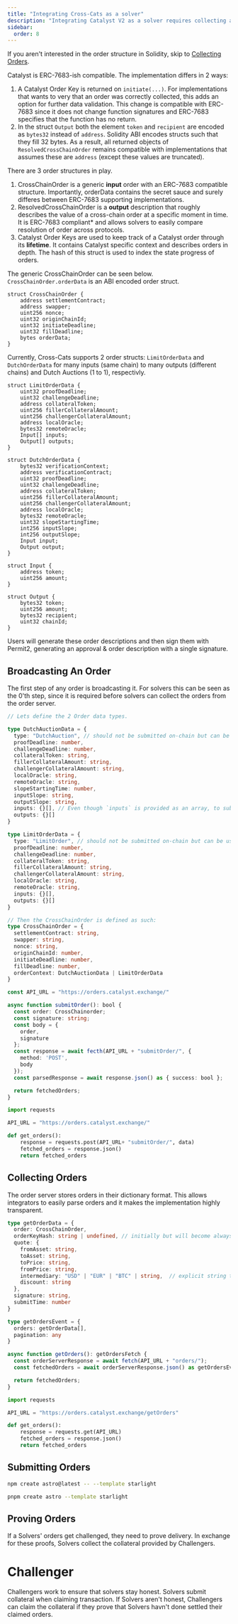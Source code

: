 ```yaml
---
title: "Integrating Cross-Cats as a solver"
description: "Integrating Catalyst V2 as a solver requires collecting available orders from an order server and submitting these on-chain."
sidebar:
  order: 8
---
```



If you aren't interested in the order structure in Solidity, skip to [Collecting Orders](#collecting-orders).

Catalyst is ERC-7683-ish compatible. The implementation differs in 2 ways:

1. A Catalyst Order Key is returned on `initiate(...)`. For implementations that wants to very that an order was correctly collected, this adds an option for further data validation. This change is compatible with ERC-7683 since it does not change function signatures and ERC-7683 specifies that the function has no return.
2. In the struct `Output` both the element `token` and `recipient` are encoded as `bytes32` instead of `address`. Solidity ABI encodes structs such that they fill 32 bytes. As a result, all returned objects of `ResolvedCrossChainOrder` remains compatible with implementations that assumes these are `address` (except these values are truncated).

There are 3 order structures in play.
 1. CrossChainOrder is a generic **input** order with an ERC-7683 compatible structure. Importantly, orderData contains the secret sauce and surely differes between ERC-7683 supporting implementations.
 2. ResolvedCrossChainOrder is a **output** description that roughly describes the value of a cross-chain order at a specific moment in time. It is ERC-7683 compliant* and allows solvers to easily compare resolution of order across protocols.
 3. Catalyst Order Keys are used to keep track of a Catalyst order through its **lifetime**. It contains Catalyst specific context and describes orders in depth. The hash of this struct is used to index the state progress of orders.

The generic CrossChainOrder can be seen below. `CrossChainOrder.orderData` is an ABI encoded order struct.
```solidity
struct CrossChainOrder {
    address settlementContract;
    address swapper;
    uint256 nonce;
    uint32 originChainId;
    uint32 initiateDeadline;
    uint32 fillDeadline;
    bytes orderData;
}
```

Currently, Cross-Cats supports 2 order structs: `LimitOrderData` and `DutchOrderData` for many inputs (same chain) to many outputs (different chains) and Dutch Auctions (1 to 1), respectivly.
```solidity
struct LimitOrderData {
    uint32 proofDeadline;
    uint32 challengeDeadline;
    address collateralToken;
    uint256 fillerCollateralAmount;
    uint256 challengerCollateralAmount;
    address localOracle;
    bytes32 remoteOracle;
    Input[] inputs;
    Output[] outputs;
}

struct DutchOrderData {
    bytes32 verificationContext;
    address verificationContract;
    uint32 proofDeadline;
    uint32 challengeDeadline;
    address collateralToken;
    uint256 fillerCollateralAmount;
    uint256 challengerCollateralAmount;
    address localOracle;
    bytes32 remoteOracle;
    uint32 slopeStartingTime;
    int256 inputSlope;
    int256 outputSlope;
    Input input;
    Output output;
}

struct Input {
    address token;
    uint256 amount;
}

struct Output {
    bytes32 token;
    uint256 amount;
    bytes32 recipient;
    uint32 chainId;
}
```

Users will generate these order descriptions and then sign them with Permit2, generating an approval & order description with a single signature.

## Broadcasting An Order

The first step of any order is broadcasting it. For solvers this can be seen as the 0'th step, since it is required before solvers can collect the orders from the order server.

<Tabs syncKey="lang">
<TabItem label="Typescript">

```typescript
// Lets define the 2 Order data types.

type DutchAuctionData = {
  type: "DutchAuction", // should not be submitted on-chain but can be used to differentiate order types.
  proofDeadline: number,
  challengeDeadline: number,
  collateralToken: string,
  fillerCollateralAmount: string,
  challengerCollateralAmount: string,
  localOracle: string,
  remoteOracle: string,
  slopeStartingTime: number,
  inputSlope: string,
  outputSlope: string,
  inputs: {}[], // Even though `inputs` is provided as an array, to submit on-chain it needs to be provided as a single input named `input`
  outputs: {}[]
}

type LimitOrderData = {
  type: "LimitOrder", // should not be submitted on-chain but can be used to differentiate order types.
  proofDeadline: number,
  challengeDeadline: number,
  collateralToken: string,
  fillerCollateralAmount: string,
  challengerCollateralAmount: string,
  localOracle: string,
  remoteOracle: string,
  inputs: {}[],
  outputs: {}[]
}

// Then the CrossChainOrder is defined as such:
type CrossChainOrder = {
  settlementContract: string,
  swapper: string,
  nonce: string,
  originChainId: number,
  initiateDeadline: number,
  fillDeadline: number,
  orderContext: DutchAuctionData | LimitOrderData
}

const API_URL = "https://orders.catalyst.exchange/"

async function submitOrder(): bool {
  const order: CrossChainorder;
  const signature: string;
  const body = {
    order,
    signature
  };
  const response = await fecth(API_URL + "submitOrder/", {
    method: 'POST',
    body
  });
  const parsedResponse = await response.json() as { success: bool };

  return fetchedOrders;
}
```

</TabItem>
<TabItem label="Python">

```python
import requests

API_URL = "https://orders.catalyst.exchange/"

def get_orders():
    response = requests.post(API_URL+ "submitOrder/", data)
    fetched_orders = response.json()
    return fetched_orders
```

</TabItem>
</Tabs>

## Collecting Orders

The order server stores orders in their dictionary format. This allows integrators to easily parse orders and it makes the implementation highly transparent.

<Tabs syncKey="lang">
<TabItem label="Typescript">

```typescript
type getOrderData = {
  order: CrossChainOrder,
  orderKeyHash: string | undefined, // initially but will become always defined.
  quote: {
    fromAsset: string,
    toAsset: string,
    toPrice: string,
    fromPrice: string,
    intermediary: "USD" | "EUR" | "BTC" | string,  // explicit string types here are examples.
    discount: string
  },
  signature: string,
  submitTime: number
}

type getOrdersEvent = {
  orders: getOrderData[],
  pagination: any
}

async function getOrders(): getOrdersFetch {
  const orderServerResponse = await fetch(API_URL + "orders/");
  const fetchedOrders = await orderServerResponse.json() as getOrdersEvent;

  return fetchedOrders;
}
```

</TabItem>
<TabItem label="Python">

```python
import requests

API_URL = "https://orders.catalyst.exchange/getOrders"

def get_orders():
    response = requests.get(API_URL)
    fetched_orders = response.json()
    return fetched_orders
```

</TabItem>
</Tabs>

## Submitting Orders

<Tabs syncKey="lang">
<TabItem label="Typescript">

```sh
npm create astro@latest -- --template starlight
```

</TabItem>
<TabItem label="Python">

```sh
pnpm create astro --template starlight
```

</TabItem>
</Tabs>


## Proving Orders

If a Solvers' orders get challenged, they need to prove delivery. In exchange for these proofs, Solvers collect the collateral provided by Challengers.


# Challenger

Challengers work to ensure that solvers stay honest. Solvers submit collateral when claiming transaction. If Solvers aren't honest, Challengers can claim the collateral if they prove that Solvers havn't done settled their claimed orders.
